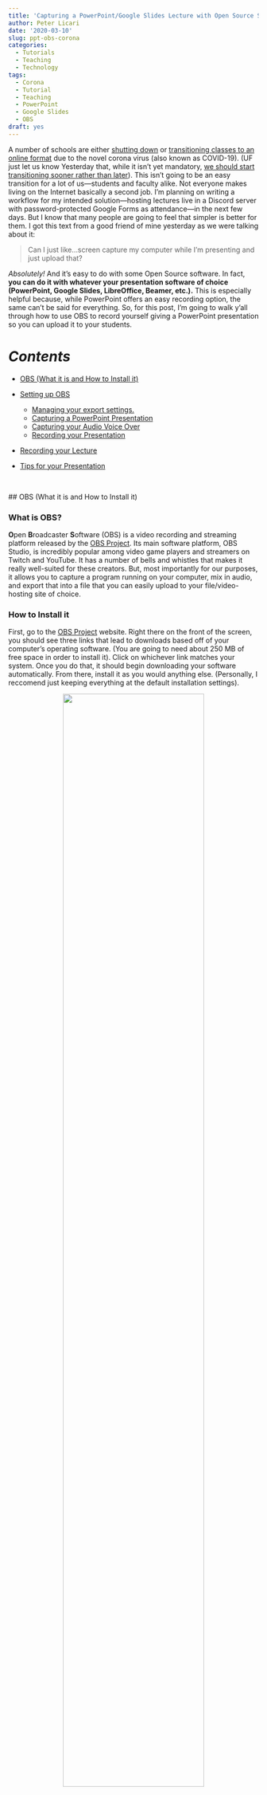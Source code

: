 ```yaml
---
title: 'Capturing a PowerPoint/Google Slides Lecture with Open Source Software. (Brought to You By: COVID-19)'
author: Peter Licari
date: '2020-03-10'
slug: ppt-obs-corona
categories:
  - Tutorials
  - Teaching
  - Technology
tags:
  - Corona
  - Tutorial
  - Teaching
  - PowerPoint
  - Google Slides
  - OBS
draft: yes
---
```


A number of schools are either [shutting down](https://www.nytimes.com/2020/03/08/us/coronavirus-schools-san-francisco-seattle.html) or [transitioning classes to an online format](https://www.washingtonpost.com/education/2020/03/09/princeton-requires-lectures-seminars-go-online-only-temporary-move-amid-covid-19-outbreak/) due to the novel corona virus (also known as COVID-19). (UF just let us know Yesterday that, while it isn't yet mandatory, [we should start transitioning sooner rather than later](https://www.wcjb.com/content/news/UF-Students-return-to-campus-after-Spring-Break-amidst-coronavirus-fears-568639131.html)). This isn't going to be an easy transition for a lot of us---students and faculty alike. Not everyone makes living on the Internet basically a second job. I'm planning on writing a workflow for my intended solution---hosting lectures live in a Discord server with password-protected Google Forms as attendance---in the next few days. But I know that many people are going to feel that simpler is better for them. I got this text from a good friend of mine yesterday as we were talking about it: 

> Can I just like...screen capture my computer while I'm presenting and just upload that? 

*Absolutely!* And it's easy to do with some Open Source software. In fact, **you can do it with whatever your presentation software of choice (PowerPoint, Google Slides, LibreOffice, Beamer, etc.).** This is especially helpful because, while PowerPoint offers an easy recording option, the same can't be said for everything. So, for this post, I'm going to walk y'all through how to use OBS to record yourself giving a PowerPoint presentation so you can upload it to your students.

# **_Contents_**

* [OBS (What it is and How to Install it)](#anchor1)

* [Setting up OBS](#anchor2)
    + [Managing your export settings.](#anchor3)
    + [Capturing a PowerPoint Presentation](#anchor4)
    + [Capturing your Audio Voice Over](#anchor5)
    + [Recording your Presentation](#anchor6)

* [Recording your Lecture](#anchor7)

* [Tips for your Presentation](#anchor8)


<br>


##<a name ="anchor1"></a> OBS (What it is and How to Install it)

### What is OBS?

**O**pen **B**roadcaster **S**oftware (OBS) is a video recording and streaming platform released by the [OBS Project](https://obsproject.com/). Its main software platform, OBS Studio, is incredibly popular among video game players and streamers on Twitch and YouTube. It has a number of bells and whistles that makes it really well-suited for these creators. But, most importantly for our purposes, it allows you to capture a program running on your computer, mix in audio, and export that into a file that you can easily upload to your file/video-hosting site of choice. 
<br>

### How to Install it

First, go to the [OBS Project](https://obsproject.com/) website. Right there on the front of the screen, you should see three links that lead to downloads based off of your computer's operating software. (You are going to need about 250 MB of free space in order to install it). Click on whichever link matches your system. Once you do that, it should begin downloading your software automatically. From there, install it as you would anything else. (Personally, I reccomend just keeping everything at the default installation settings).

<p align = "center">
![](/post/2020-03-10-ppt-obs-corona_files/1.gif){width=75% height=75%}
</p>
<br>

##<a name ="anchor2"></a>Setting Up OBS

Once you've installed OBS Studio, go ahead and open it like you would a normal program. (If you kept the box checked that read "Open after installation" while you were installing it, the program should do that for you automatically). You should see a screen that looks something like this:

<p align = "center">
![](/post/2020-03-10-ppt-obs-corona_files/2.PNG){width=75% height=75%}
</p>
<br>

**<a name ="anchor3"></a>First thing you're going to want to do is decide how and where you're going to export your screen capture.** For Windows 10 (my operating system), OBS defaults to using an .mkv recording format and plopping the output into your "videos" folder. That file location may or may not work for you---I'm going to tell you how to change it if doesn't---but you're definitely going to need to change the recording format to mp4 (which is more universally accepted on video sharing platforms than mkv).  

Look down in the lower right-hand corner and click the `Settings` button. A new screen should pop up. Look at the left-hand pane and click `Output`. Go down to the drop-down menu for `Recording Format` and change it from `mkv` to `mp4`. If you want to change where the video will end up on your computer, click on the `Browse` button that's in-line with `Recording Path`. Then just navigate to the file location that you want to export the file to. I'm going to put it where I put the other media I'm using for this blogpost. You can put it wherever you want. (Or, if you're cool with it exporting to your default videos folder, you don't have to mess with it at all). **Make sure you hit the `Apply` button before either clicking `OK` or exiting the screen.** Otherwise, your settings won't have saved.[^1]

<p align = "center">
![](/post/2020-03-10-ppt-obs-corona_files/3.gif){width=75% height=75%}
</p>
<br>

**<a name ="anchor4"></a>Now let's go ahead and get it capturing a PowerPoint presentation.** Open up PowerPoint or your presentation platform of choice. I'm going to be using a [LibreOffice](www.libreoffice.org) version of my latest lecture from the Political Behavior class I'm teaching right now. It was originally made in Google Slides, so apologies if it looks a little wonky.

<p align = "center">
![](/post/2020-03-10-ppt-obs-corona_files/4.PNG){width=75% height=75%}
</p>

Now that your presentation is open, go back to OBS. Go down to the lower left-hand panel named `Sources`. Click on the `+` icon. Start at the top and scroll down to where it says `Display Capture`. A new window will pop open titled something like "Create/Select Source." Click `OK`. The screen should start showing a live view of your computer display. If you use multiple screens, you can go down to `Display` to set which one you'd like to record. If you have one screen (or, equivalently, if you set your display to be the same screen that OBS is sitting in), you'll get a pretty trippy look into infinite recursion.[^2] *Don't worry. The infinite loop will not be visible during your presentation.* 

Click OK to finish setting up your visual source. (You can click the eye icon in the sources panel to kill the visual feed if you don't want to look at the recursion while you set everything else up. I'll do that so you know how and so it won't be a distraction.) OBS will capture anything that you have on this display. So if you want to capture a Google Slides (or Beamer presentation), simply put your browser window (pdf viewer) on that screen and OBS will capture that. This process allows you to use whatever presentation software you want. If you're teaching programming or some kind of quantitative methods class, you can even have it display R/Stata/SPSS![^3]

<p align = "center">
![](/post/2020-03-10-ppt-obs-corona_files/5.gif){width=75% height=75%}
</p>
<br>

**<a name ="anchor5"></a>Next, we'll set up your voice-over (that way your students aren't just watching slides silently slipping by).** You have a few options here. Most laptops (and some PCs) have built in microphones. While these aren't the highest quality, they should do in a pinch. If you have a headset that you use to make Skype calls and the like, that can work as well. Thanks to my YouTubing, I happen to have a [Blue Yeti Snowball](https://www.amazon.com/Blue-Snowball-Condenser-Microphone-Cardioid/dp/B014PYGTUQ/ref=pd_sbs_267_img_0/141-4904210-4469436?_encoding=UTF8&pd_rd_i=B014PYGTUQ&pd_rd_r=5869df98-67e3-442d-a8da-1f5b8c3dc437&pd_rd_w=D89NE&pd_rd_wg=KJb7d&pf_rd_p=5cfcfe89-300f-47d2-b1ad-a4e27203a02a&pf_rd_r=R2QY6WQTZKTPYSFCC1DA&psc=1&refRID=R2QY6WQTZKTPYSFCC1DA) on hand. (The Snowball is a solid entry-level podcast/vlogging microphone that's really reasonably priced). In any event, you can go as basic or as fancy as you like. As long as you plug it in and it's recognized by your computer, you can use it to record your audio. 

Once you've plugged in your microphone (or headset) of choice, go back down to the `Sources` panel and click on the `+` again. This time, stay at the top and click the button that says `Audio Input Capture`. A new panel will pop open that will say something like "Create/Select Source." Click `OK`. A new screen will pop up which will ask you which `Device` you want to use. If you are using a device (like a headset or dedicated microphone) that isn't your computer's default audio input channel, click the drop-down menu and select it by name. 

Once you do that, click `OK`. You'll now see a new item in the `Audio Mixer` pannel in the bottom-center of the screen. From here, you can mix the levels of your input channel and your desktop audio by moving the sliders. (If they're further to the right, the audio from that source will be louder; further to the left and they'll be softer.) My personal preference is to totally silence the audio coming from the Desktop (I don't want the video to get random bings from Outlook and distract the viewers).

<p align = "center">
![](/post/2020-03-10-ppt-obs-corona_files/6.gif){width=75% height=75%}
</p>
<br>

**<a name ="anchor6"></a>Now that you've got everything set up, you're ready to record.** From here you've got a couple of options. If you're working on just one screen, you're going to have to minimize OBS during recording so that you avoid the infinite recursion. *That's totally fine. _OBS will continue recording after you minimize the program so long as you don't exit out of it entirely._* But you will have the infinite loop for however long it takes for you to click `Start Recording` and minimize in the beginning **and** to restore the window and click `Stop Recording` at the end. If you think your students won't mind---although, I'll be candid and tell you that they probably will---you could just leave it in. If you have a video editor (like iMovie), you could just chop those bits off and re-export it. Or, my preferred option, you can set it up so that you can minimize the program, press a specific button on your keyboard, and start recording without anyone having to see all the looping.

Go back to the lower-right part of the screen and click on the `Settings` button again. Go to the left-hand panel and click where it says `Hotkeys` (second item from the bottom). Go down to where it says `Start Recording` and click on the field to the right. Your mouse cursor should start blinking. Then press the button on your keyboard that you want to act as the shortcut for your recording command. I'm going to use `0` on my keyboard's number pad, but you can use any key that you'd like. I'd just suggest not picking something that you might accidentally hit while presenting! 

Once you've made your choice, click apply.  

##<a name ="anchor7"></a>Recording your Presentation

Now that you've got all of your settings ready to go, you're ready to start recording your presentation! If you turned off the infinite loop, click the eye logo again to turn the visual feed back on. Then *minimize* (not **exit**) out of OBS Studio. Start up your presentation. Then, when you're ready, press the button on your keyboard that starts your recording. (If you decided not to use the hotkeys, click `Start Recording` before you minimize out of OBS). Talk clearly into your microphone and make your way through the slides. 

<p align = "center">
![](/post/2020-03-10-ppt-obs-corona_files/8.gif){width=75% height=75%}
</p>

Once you've finished, press the button on your keyboard that stops your recording. Reopen OBS. **DO NOT IMMEDIATELY CLOSE THE PROGRAM.** OBS Studio takes a while to encode your video into an mp4 format. If you close the program while it's still in progress, you'll just have a corrupted mess that can't be opened let alone watched. Personally, I like to have my file viewer open to the directory that I decided to export my video to. It'll update when the file has finished exporting.

<p align = "center">
![](/post/2020-03-10-ppt-obs-corona_files/9.gif){width=75% height=75%}
</p>

Once you've finished the video, you have something that you can upload to your preferred elearning platform (Blackboard or Canvas) or to YouTube. I uploaded a short minute-long demo to my personal YouTube (rather than to the [Professor Politics channel](https://www.youtube.com/c/professorpolitics)) where I went through the first couple minutes of the lecture so you guys can see a "final" product.


<p align = "center">
<iframe width="560" height="315" src="https://www.youtube.com/embed/__rKku41JAg" frameborder="0" allow="accelerometer; autoplay; encrypted-media; gyroscope; picture-in-picture" allowfullscreen></iframe>
</p>
<br>

##<a name ="anchor8"></a> Tips for Your Presentation

As I ever-so-slyly referenced in the last paragraph, I've been making multimedia content for the web for a while now---pretty close to about 6-7 years. I'm not by any means an unimpeachable expert, but I've picked up a few things as I've gone along. So I wanted to pass along a few tips for when you're recording your presentation:

* **Keep it brief:** Unless you've got a helluva radio voice (and an engaging personality to boot), keep your presentation shorter rather than longer. The best video educators on YouTube don't tend to go much longer than 10-15 minutes---and they've usually got some kind of visual animation and music to accompany them. You won't keep your students' eyes on the screen for much longer than that. Even if they do, their eyes will be totally glassed over or they'll have Facebook open in another page. (That may not sound much different than class normally for some, but trust me. It is.) I know that's frustrating because you probably have a lot more material than that. Trim it down as best you can.

* **If you can't keep it brief, do it in chunks:** If you absolutely cannot cut your material down to below 10-15 minutes, make multiple, shorter videos. Find natural stopping points in your presentation and cut your videos down to about 5-7 minutes. Set up a silent alarm for about 6 minutes that'll help you wrap it up. This technique won't let you get away with uploading, like, 10 videos---but you can use it to upload 3-6 that'll get far better engagement than if you just kept talking for 20-30 uninterrupted minutes. 

* **Don't eat the mic:** watch how close you're getting to your audio input. You don't want your lecture to get interrupted by crackles or Darth Vader-esque heavy breathing. 

* **Talk slower. Then talk slower than that:** Some people (like me) are cursed with a rapid cadence. When we talk to people face-to-face, it's easier to understand us because a lot of our meaning is translated through non-verbal means. But when it's just you and the slides, fast talking will be the death of comprehension. Plus, if you're not used to presenting using a microphone, you're probably nervous about it. Even if you don't think you're nervous, you probably are. That'll bleed over into how quickly you're going through the material. So if you just finished a video and/or chunk and are thinking "wow, I sure managed to clear through those slides really quickly!"---you're probably going to have to re-record it if you want students to know what the hell you were actually saying. 

* **Avoid being monotone:** Your students probably understand that this isn't what you signed-up for; no one's asking for an Oscar-worthy performance. And unless you've got experience with acting, improv, or public speaking, it'll probably come off as more cringy if you shoot for one. But don't be like the teacher from [*Ferris Bueller's Day Off*](https://www.youtube.com/watch?v=uhiCFdWeQfA), droning on about the Smoot-Hawley Tariff Act. Try to add some variation in your voice every now and then. Change up your volume, pitch, and tone just as you would if you were speaking before a group. 

* **Don't strive for perfection:** Don't try to make this a Ted Talk. Don't try to make this a YouTube video. Don't make this into a job talk or conference presentation. Don't think that you have to have no pauses, no flubs, no imperfections. If you would say "oops, excuse me, what I meant was..." in classs, you can say it here. It's fine. 9 times out of 10, you'll notice it far more than anyone else will.

* **Practice before you upload:** Do a couple of short practice runs (1-2 minutes) to make sure you've got your pacing, microphone placing, and all-around jitters sorted out before you dive in to the whole thing. As I mentioned, I've been doing this for years and I *still* have to do this. We all do. It's better to get all the little kinks fixed before you upload your videos and you realize, to your sinking horror, there's something that makes it utterly unwatchable.

#### This is probably going to be a stressful time for both you and your students. This transition (from offline to online) has been abrupt for and it's having very real consequences on the day-to-day lives of everyone involved. Hopefully, this tutorial will be able to ease that transition, and diminish some of those smaller issues.

<br><br><br><br>

[^1]: Depending on how updated your graphics drivers are, you might also have to change your `Encoder` settings from `Hardware` to `Software.` For what it's worth, I had to do this---but your millieage will vary.

[^2]: As a bonus, you'll also see the gif capturing software I'm using for this tutorial, LICEcap in action.

[^3]: I'm choosing to play Switzerland in the immemorial methods war. 